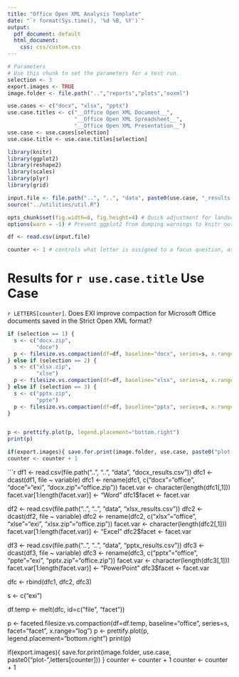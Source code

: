 ```yaml
---
title: "Office Open XML Analysis Template"
date: "`r format(Sys.time(), '%d %B, %Y')`"
output:
  pdf_document: default
  html_document:
    css: css/custom.css
---
```


```r
# Parameters
# Use this chunk to set the parameters for a test run.
selection <- 3
export.images <- TRUE
image.folder <- file.path("..","reports","plots","ooxml")

use.cases <- c("docx", "xlsx", "pptx")
use.case.titles <- c("__Office Open XML Document__",
                     "__Office Open XML Spreadsheet__",
                     "__Office Open XML Presentation__")
use.case <- use.cases[selection]
use.case.title <- use.case.titles[selection]

library(knitr)
library(ggplot2)
library(reshape2)
library(scales)
library(plyr)
library(grid)

input.file <- file.path("..", "..", "data", paste0(use.case, "_results.csv"))
source("../utilities/util.R")

opts_chunk$set(fig.width=8, fig.height=4) # Quick adjustment for landscape figures - only affects knitr output
options(warn = -1) # Prevent ggplot2 from dumping warnings to knitr output

df <- read.csv(input.file)

counter <- 1 # controls what letter is assigned to a focus question, as well as the letter appended to plot export filenames
```

# Results for `r use.case.title`  Use Case

`r LETTERS[counter]`. Does EXI improve compaction for Microsoft Office documents saved in the Strict Open XML format?

```r
if (selection == 1) {
  s <- c("docx.zip",
         "doce")
  p <- filesize.vs.compaction(df=df, baseline="docx", series=s, x.range="log")
} else if (selection == 2) {
  s <- c("xlsx.zip",
         "xlse")
  p <- filesize.vs.compaction(df=df, baseline="xlsx", series=s, x.range="log")  
} else if (selection == 3) {
  s <- c("pptx.zip",
         "ppte")
  p <- filesize.vs.compaction(df=df, baseline="pptx", series=s, x.range="log")  
}


p <- prettify.plot(p, legend.placement="bottom.right")
print(p)

if(export.images){ save.for.print(image.folder, use.case, paste0("plot-",letters[counter])) }
counter <- counter + 1
```

```r

df1 <- read.csv(file.path("..", "..", "data", "docx_results.csv"))
dfc1 <- dcast(df1, file ~ variable)
dfc1 <- rename(dfc1, c("docx"="office", "doce"="exi", "docx.zip"="office.zip"))
facet.var <- character(length(dfc1[,1]))
facet.var[1:length(facet.var)] <- "Word"
dfc1$facet <- facet.var

df2 <- read.csv(file.path("..", "..", "data", "xlsx_results.csv"))
dfc2 <- dcast(df2, file ~ variable)
dfc2 <- rename(dfc2, c("xlsx"="office", "xlse"="exi", "xlsx.zip"="office.zip"))
facet.var <- character(length(dfc2[,1]))
facet.var[1:length(facet.var)] <- "Excel"
dfc2$facet <- facet.var

df3 <- read.csv(file.path("..", "..", "data", "pptx_results.csv"))
dfc3 <- dcast(df3, file ~ variable)
dfc3 <- rename(dfc3, c("pptx"="office", "ppte"="exi", "pptx.zip"="office.zip"))
facet.var <- character(length(dfc3[,1]))
facet.var[1:length(facet.var)] <- "PowerPoint"
dfc3$facet <- facet.var

dfc <- rbind(dfc1, dfc2, dfc3)

s <- c("exi")

df.temp <- melt(dfc, id=c("file", "facet"))

p <- faceted.filesize.vs.compaction(df=df.temp,
                               baseline="office",
                               series=s,
                               facet="facet",
                               x.range="log")
p <- prettify.plot(p, legend.placement="bottom.right")
print(p)

if(export.images){ save.for.print(image.folder, use.case, paste0("plot-",letters[counter])) }
counter <- counter + 1
counter <- counter + 1